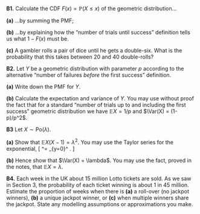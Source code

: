 :::: {.myq}
**B1.** Calculate the CDF $F(x) = \mathbb P(X \leq x)$ of the geometric distribution...

::: {.subq}
**(a)** ...by summing the PMF;
:::

::: {.subq}
**(b)** ...by explaining how the "number of trials until success" definition tells us what $1 - F(x)$ must be.
:::

::: {.subq}
**(c)** A gambler rolls a pair of dice until he gets a double-six. What is the probability that this takes between 20 and 40 double-rolls?
:::
::::

::::: {.myq}
**B2.** Let $Y$ be a geometric distribution with parameter $p$ according to the alternative "number of failures *before* the first success" definition.

:::: {.subq}
**(a)** Write down the PMF for $Y$.
::::

:::: {.subq}
**(b)** Calculate the expectation and variance of $Y$. You may use without proof the fact that for a standard "number of trials up to and including the first success" geometric distribution we have $\mathbb EX = 1/p$ and $\Var(X) = (1-p)/p^2$.
::::
:::::

:::: {.myq}
**B3** Let $X \sim \text{Po}(\lambda)$.

::: {.subq}
**(a)** Show that $\mathbb EX(X-1) = \lambda^2$. You may use the Taylor series for the exponential,
\[ \mathrm{e}^\lambda = \sum_{y=0}^\infty \frac{\lambda^y}{y!} . \]
:::

::: {.subq}
**(b)** Hence show that $\Var(X) = \lambda$. You may use the fact, proved in the notes, that $\mathbb EX = \lambda$.
:::
::::

:::: {.myq}
**B4.** Each week in the UK about 15 million Lotto tickets are sold. As we saw in Section 3, the probability of each ticket winning is about 1 in 45 million. Estimate the proportion of weeks when there is **(a)** a roll-over (no jackpot winners), **(b)** a unique jackpot winner, or **(c)** when multiple winners share the jackpot. State any modelling assumptions or approximations you make.
::::